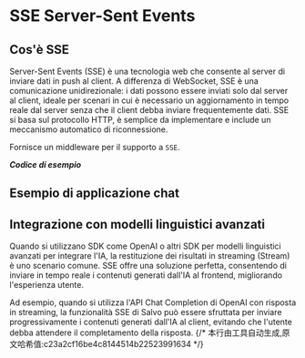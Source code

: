 # SSE Server-Sent Events


## Cos'è SSE

Server-Sent Events (SSE) è una tecnologia web che consente al server di inviare dati in push al client. A differenza di WebSocket, SSE è una comunicazione unidirezionale: i dati possono essere inviati solo dal server al client, ideale per scenari in cui è necessario un aggiornamento in tempo reale dal server senza che il client debba inviare frequentemente dati. SSE si basa sul protocollo HTTP, è semplice da implementare e include un meccanismo automatico di riconnessione.

Fornisce un middleware per il supporto a `SSE`.

_**Codice di esempio**_ 

<Tabs>
<Tab label="main.rs">
<SseMainCode/>
</Tab>
<Tab label="Cargo.toml">
<SseCargoCode/>
</Tab>
</Tabs>


## Esempio di applicazione chat

<Tabs>
<Tab label="main.rs">
<SseChatMainCode/>
</Tab>
<Tab label="Cargo.toml">
<SseChatCargoCode/>
</Tab>
</Tabs>

## Integrazione con modelli linguistici avanzati

Quando si utilizzano SDK come OpenAI o altri SDK per modelli linguistici avanzati per integrare l'IA, la restituzione dei risultati in streaming (Stream) è uno scenario comune. SSE offre una soluzione perfetta, consentendo di inviare in tempo reale i contenuti generati dall'IA al frontend, migliorando l'esperienza utente.

Ad esempio, quando si utilizza l'API Chat Completion di OpenAI con risposta in streaming, la funzionalità SSE di Salvo può essere sfruttata per inviare progressivamente i contenuti generati dall'IA al client, evitando che l'utente debba attendere il completamento della risposta.
{/* 本行由工具自动生成,原文哈希值:c23a2cf16be4c8144514b22523991634 */}